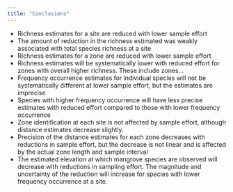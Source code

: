```yaml
---
title: "Conclusions"
---
```


* Richness estimates for a site are reduced with lower sample effort
* The amount of reduction in the richness estimated was weakly associated with total species richness at a site
* Richness estimates for a zone are reduced with lower sample effort
* Richness estimates will be systematically lower with reduced effort for zones with overall higher richness.  These include zones...
* Frequency occurrence estimates for individual species will not be systematically different at lower sample effort, but the estimates are imprecise
* Species with higher frequency occurrence will have less precise estimates with reduced effort compared to those with lower frequency occurrence
* Zone identification at each site is not affected by sample effort, although distance estimates decrease slightly.  
* Precision of the distance estimates for each zone decreases with reductions in sample effort, but the decrease is not linear and is affected by the actual zone length and sample interval
* The estimated elevation at which mangrove species are observed will decrease with reductions in sampling effort.  The magnitude and uncertainty of the reduction will increase for species with lower frequency occurrence at a site.
